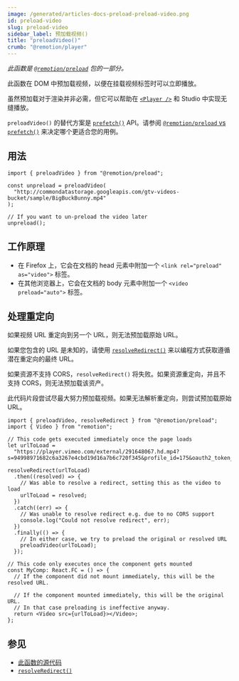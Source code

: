 ```yaml
---
image: /generated/articles-docs-preload-preload-video.png
id: preload-video
slug: preload-video
sidebar_label: 预加载视频()
title: "preloadVideo()"
crumb: "@remotion/player"
---
```


_此函数是 [`@remotion/preload`](/docs/preload) 包的一部分。_

此函数在 DOM 中预加载视频，以便在挂载视频标签时可以立即播放。

虽然预加载对于渲染并非必需，但它可以帮助在 [`<Player />`](/docs/player) 和 Studio 中实现无缝播放。

`preloadVideo()` 的替代方案是 [`prefetch()`](/docs/prefetch) API。请参阅 [`@remotion/preload` vs `prefetch()`](/docs/player/preloading#remotionpreload-vs-prefetch) 来决定哪个更适合您的用例。

## 用法

```tsx twoslash
import { preloadVideo } from "@remotion/preload";

const unpreload = preloadVideo(
  "http://commondatastorage.googleapis.com/gtv-videos-bucket/sample/BigBuckBunny.mp4"
);

// If you want to un-preload the video later
unpreload();
```

## 工作原理

- 在 Firefox 上，它会在文档的 head 元素中附加一个 `<link rel="preload" as="video">` 标签。
- 在其他浏览器上，它会在文档的 body 元素中附加一个 `<video preload="auto">` 标签。

## 处理重定向

如果视频 URL 重定向到另一个 URL，则无法预加载原始 URL。

如果您包含的 URL 是未知的，请使用 [`resolveRedirect()`](/docs/preload/resolve-redirect) 来以编程方式获取遵循潜在重定向的最终 URL。

如果资源不支持 CORS，`resolveRedirect()` 将失败。如果资源重定向，并且不支持 CORS，则无法预加载该资产。

此代码片段尝试尽最大努力预加载视频。如果无法解析重定向，则尝试预加载原始 URL。

```tsx twoslash
import { preloadVideo, resolveRedirect } from "@remotion/preload";
import { Video } from "remotion";

// This code gets executed immediately once the page loads
let urlToLoad =
  "https://player.vimeo.com/external/291648067.hd.mp4?s=94998971682c6a3267e4cbd19d16a7b6c720f345&profile_id=175&oauth2_token_id=57447761";

resolveRedirect(urlToLoad)
  .then((resolved) => {
    // Was able to resolve a redirect, setting this as the video to load
    urlToLoad = resolved;
  })
  .catch((err) => {
    // Was unable to resolve redirect e.g. due to no CORS support
    console.log("Could not resolve redirect", err);
  })
  .finally(() => {
    // In either case, we try to preload the original or resolved URL
    preloadVideo(urlToLoad);
  });

// This code only executes once the component gets mounted
const MyComp: React.FC = () => {
  // If the component did not mount immediately, this will be the resolved URL.

  // If the component mounted immediately, this will be the original URL.
  // In that case preloading is ineffective anyway.
  return <Video src={urlToLoad}></Video>;
};
```

## 参见

- [此函数的源代码](https://github.com/remotion-dev/remotion/blob/main/packages/preload/src/preload-video.ts)
- [`resolveRedirect()`](/docs/preload/resolve-redirect)
